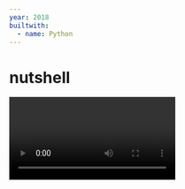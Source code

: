```yaml
---
year: 2018
builtwith:
  - name: Python
---
```


# nutshell

<Video n={0} float="left" marginRight="1em" />

There's a community of enthusiasts, mostly over at [Conwaylife](https://conwaylife.com/forums), that use programs
like [Golly](https://golly.sourceforge.net) to explore *cellular automata:* simulations that put cells on a grid and
make them interact with neighboring cells according to specific rules.

That's all there is to it, really, but the appeal is that even simple rules can give rise to hosts of crazy-complex
interactions. The most-famous cellular automaton in this respect is Conway's Game of Life, devised by mathematician
John Conway (RIP 2020) in the 1960s.

Conway's Game of Life is awesome, and you can look it up to find out more about how it works and why people like it.
But there are a whole lot more CA out there to explore! So Golly, the software from earlier, actually lets you make
up your own with a sort of built-in programming language: you can feed it a bunch of rules like "if a blue cell is
surrounded by three yellow neighbors, it transitions into a yellow cell" and that translates into a whole
cellular-automaton system for you to explore. But the problem's that this language is pretty primitive. It lets you
describe any CA that Golly could possibly simulate, so it's definitely complete, but it's way lower-level than is
helpful sometimes.

<Video n={1} float="right" marginLeft="1em" />

Personally, I had the idea one day to implement [Brainfuck](https://esolangs.org/wiki/Brainfuck) as a cellular automaton.
But doing it in Golly's CA language would have me writing about a thousand lines of code by hand, most of them redundant...
and, boy, does that not sound like a fun time! [So I wrote 3,415 lines of code instead.](https://xkcd.com/1319/)

Over to the right is the
[Biham–Middleton–Levine traffic model](https://en.wikipedia.org/wiki/Biham%E2%80%93Middleton%E2%80%93Levine_traffic_model),
the very first rule I ever compiled with Nutshell. It's pretty easy to model and it looks cool. I eventually worked my way
up to Brainfuck, which is the video up top :)
